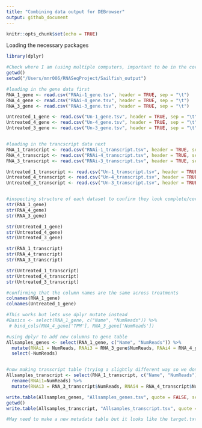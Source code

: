 ```yaml
---
title: "Combining data output for DEBrowser"
output: github_document
---
```





```r
knitr::opts_chunk$set(echo = TRUE)
```


Loading the necessary packages
```r
library(dplyr)
```

```r
#Check where I am (using multiple computers, important to be in the correct working directory)
getwd()
setwd("/Users/mnr006/RNASeqProject/Sailfish_output")

#loading in the gene data first
RNA_1_gene <- read.csv("RNAi-1_gene.tsv", header = TRUE, sep = "\t")
RNA_4_gene <- read.csv("RNAi-4_gene.tsv", header = TRUE, sep = "\t")
RNA_3_gene <- read.csv("RNAi-3_gene.tsv", header = TRUE, sep = "\t")

Untreated_1_gene <- read.csv("Un-1_gene.tsv", header = TRUE, sep = "\t")
Untreated_4_gene <- read.csv("Un-4_gene.tsv", header = TRUE, sep = "\t")
Untreated_3_gene <- read.csv("Un-3_gene.tsv", header = TRUE, sep = "\t")


#loading in the trancscript data next
RNA_1_transcript <- read.csv("RNAi-1_transcript.tsv", header = TRUE, sep = "\t")
RNA_4_transcript <- read.csv("RNAi-4_transcript.tsv", header = TRUE, sep = "\t")
RNA_3_transcript <- read.csv("RNAi-3_transcript.tsv", header = TRUE, sep = "\t")

Untreated_1_transcript <- read.csv("Un-1_transcript.tsv", header = TRUE, sep = "\t")
Untreated_4_transcript <- read.csv("Un-4_transcript.tsv", header = TRUE, sep = "\t")
Untreated_3_transcript <- read.csv("Un-3_transcript.tsv", header = TRUE, sep = "\t")


#inspecting structure of each dataset to confirm they look complete/correct/comparable
str(RNA_1_gene)
str(RNA_4_gene)
str(RNA_3_gene)

str(Untreated_1_gene)
str(Untreated_4_gene)
str(Untreated_3_gene)

str(RNA_1_transcript)
str(RNA_4_transcript)
str(RNA_3_transcript)

str(Untreated_1_transcript)
str(Untreated_4_transcript)
str(Untreated_3_transcript)

#confirming that the column names are the same across treatments
colnames(RNA_1_gene)
colnames(Untreated_1_gene)
```


```r
#This works but lets use dplyr mutate instead
#Basics <- select(RNA_1_gene, c("Name", "NumReads")) %>%
 # bind_cols(RNA_4_gene['TPM'], RNA_3_gene['NumReads'])

#using dplyr to add new columns to gene table
Allsamples_genes <- select(RNA_1_gene, c("Name", "NumReads")) %>%
  mutate(RNAi1 = NumReads, RNAi3 = RNA_3_gene$NumReads, RNAi4 = RNA_4_gene$NumReads, Ctrl1 = Untreated_1_gene$NumReads, Ctrl3 = Untreated_3_gene$NumReads, Ctrl4 = Untreated_4_gene$NumReads) %>%
  select(-NumReads)


#now making transcript table (trying a slightly different way so we don't need to go back and unselect the NumReads from the first part)
Allsamples_transcript <- select(RNA_1_transcript, c("Name", "NumReads")) %>%
  rename(RNAi1=NumReads) %>% 
  mutate(RNAi3 = RNA_3_transcript$NumReads, RNAi4 = RNA_4_transcript$NumReads, Ctrl1 = Untreated_1_transcript$NumReads, Ctrl3 = Untreated_3_transcript$NumReads, Ctrl4 = Untreated_4_transcript$NumReads)

```

```r
write.table(Allsamples_genes, "Allsamples_genes.tsv", quote = FALSE, sep = "\t", row.names = FALSE)
getwd()
write.table(Allsamples_transcript, "Allsamples_transcript.tsv", quote = FALSE, sep = "\t", row.names = FALSE)
```


```r
#May need to make a new metadata table but it looks like the target.txt files are working appropriately for this 
```




